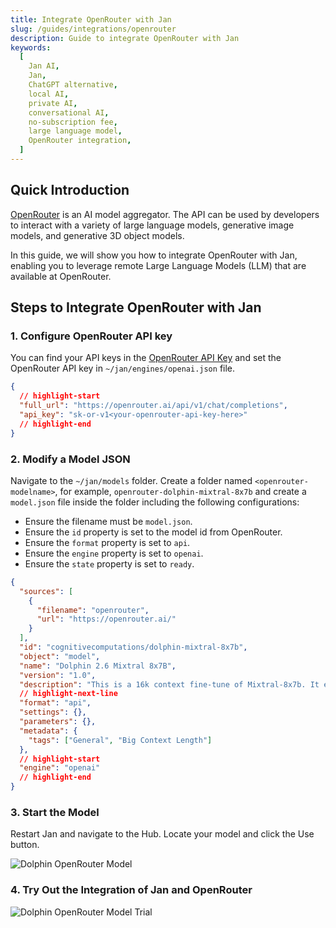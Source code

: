 ```yaml
---
title: Integrate OpenRouter with Jan
slug: /guides/integrations/openrouter
description: Guide to integrate OpenRouter with Jan
keywords:
  [
    Jan AI,
    Jan,
    ChatGPT alternative,
    local AI,
    private AI,
    conversational AI,
    no-subscription fee,
    large language model,
    OpenRouter integration,
  ]
---
```


## Quick Introduction

[OpenRouter](https://openrouter.ai/docs#quick-start) is an AI model aggregator. The API can be used by developers to interact with a variety of large language models, generative image models, and generative 3D object models.

In this guide, we will show you how to integrate OpenRouter with Jan, enabling you to leverage remote Large Language Models (LLM) that are available at OpenRouter.

## Steps to Integrate OpenRouter with Jan

### 1. Configure OpenRouter API key

You can find your API keys in the [OpenRouter API Key](https://openrouter.ai/keys) and set the OpenRouter API key in `~/jan/engines/openai.json` file.

```json title="~/jan/engines/openai.json"
{
  // highlight-start
  "full_url": "https://openrouter.ai/api/v1/chat/completions",
  "api_key": "sk-or-v1<your-openrouter-api-key-here>"
  // highlight-end
}
```

### 2. Modify a Model JSON

Navigate to the `~/jan/models` folder. Create a folder named `<openrouter-modelname>`, for example, `openrouter-dolphin-mixtral-8x7b` and create a `model.json` file inside the folder including the following configurations:

- Ensure the filename must be `model.json`.
- Ensure the `id` property is set to the model id from OpenRouter.
- Ensure the `format` property is set to `api`.
- Ensure the `engine` property is set to `openai`.
- Ensure the `state` property is set to `ready`.

```json title="~/jan/models/openrouter-dolphin-mixtral-8x7b/model.json"
{
  "sources": [
    {
      "filename": "openrouter",
      "url": "https://openrouter.ai/"
    }
  ],
  "id": "cognitivecomputations/dolphin-mixtral-8x7b",
  "object": "model",
  "name": "Dolphin 2.6 Mixtral 8x7B",
  "version": "1.0",
  "description": "This is a 16k context fine-tune of Mixtral-8x7b. It excels in coding tasks due to extensive training with coding data and is known for its obedience, although it lacks DPO tuning. The model is uncensored and is stripped of alignment and bias. It requires an external alignment layer for ethical use. Users are cautioned to use this highly compliant model responsibly, as detailed in a blog post about uncensored models at erichartford.com/uncensored-models.",
  // highlight-next-line
  "format": "api",
  "settings": {},
  "parameters": {},
  "metadata": {
    "tags": ["General", "Big Context Length"]
  },
  // highlight-start
  "engine": "openai"
  // highlight-end
}
```

### 3. Start the Model

Restart Jan and navigate to the Hub. Locate your model and click the Use button.

![Dolphin OpenRouter Model](assets/02-openrouter-dolphin.png)

### 4. Try Out the Integration of Jan and OpenRouter

![Dolphin OpenRouter Model Trial](assets/02-openrouter-dolphin-trial.gif)
